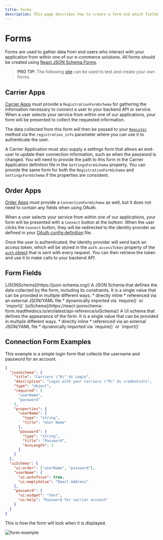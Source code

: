 ```yaml
---
title: Forms
description: This page describes how to create a form and which fields are required.
---
```



Forms
===============================================
Forms are used to gather data from end users who interact with your application from within one of our e-commerce
solutions. All forms should be created using [React JSON Schema Forms](https://github.com/rjsf-team/react-jsonschema-form).

> **PRO TIP:** The following [site](https://rjsf-team.github.io/react-jsonschema-form/) can be used to test and create your own forms.

## Carrier Apps
[Carrier Apps](./../app-definition/carrier.mdx) must provide a `RegistrationFormSchema` for gathering the information necessary to connect a user to your backend API or service.
When a user selects your service from within one of our applications, your form will be presented to collect the requested
information.

The data collected from this form will then be passed
to your [`Register`](./methods/register.mdx) method via the `registration_info` parameter where you can use it to authenticate the user.

A Carrier Application must also supply a settings form that allows an end-user to update their connection information, such
as when the password is changed. You will need to provide the path to this form in the Carrier Application definition file in
the `SettingsFormSchema` property. You can provide the same form for both the `RegistrationFormSchema` and `SettingsFormSchema` if the properties
are consistent.


## Order Apps
[Order Apps](./../app-definition/order-source.mdx) must provide a `ConnectionFormSchema` as well, but it does not need to contain any fields when using OAuth.

When a user selects your service from within one of our applications, your form will be presented with a `Connect` button
at the bottom.
When the user clicks the `Connect` button, they will be redirected to the identity provider as defined in your [OAuth config definition](./../oauth/index.mdx) file.

Once the user is authenticated, the identity provider will send back an access token, which will be stored in the
`auth.accessToken` property of the [`auth` object](./auth.mdx) that is sent with every request. You can then retrieve
the token and use it to make calls to your backend API.

Form Fields
-----------------------------------------------
<Reference>

  <Field name="jsonSchema" required={true}>
    <Type>
      [JSONSchema](https://json-schema.org/)
    </Type>
    <Description>
      A JSON Schema that defines the data collected by the form, including its constraints. It is a single value that can be provided in multiple different ways.
        *  directly inline
        *  referenced via an external JSON/YAML file
        *  dynamically imported via `require()` or `import()`
    </Description>
  </Field>

  <Field name="uiSchema" required={true}>
    <Type>
      [uiSchema](https://react-jsonschema-form.readthedocs.io/en/latest/api-reference/uiSchema/)
    </Type>
    <Description>
      A UI schema that defines the appearance of the form. It is a single value that can be provided in multiple different ways.
        *  directly inline
        *  referenced via an external JSON/YAML file
        *  dynamically imported via `require()` or `import()`
    </Description>
  </Field>

</Reference>



Connection Form Examples
------------------
This example is a simple login form that collects the username and password for an account.
```json
{
  "jsonSchema": {
    "title": "Carriers \"R\" Us Login",
    "description": "Login with your Carriers \"R\" Us credentials",
    "type": "object",
    "required": [
      "userName",
      "password"
    ],
    "properties": {
      "userName": {
        "type": "string",
        "title": "User Name"
      },
      "password": {
        "type": "string",
        "title": "Password",
        "minLength": 3
      }
    }
  },
  "uiSchema": {
    "ui:order": ["userName", "password"],
    "userName": {
      "ui:autofocus": true,
      "ui:emptyValue": "Email Address"
    },
    "password": {
      "ui:widget": "text",
      "ui:help": "Password for carrier account"
    }
  }
}
```

This is how the form will look when it is displayed.

![form-example](/img/forms/form-example.png)
